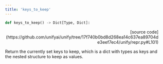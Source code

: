 ```yaml
---
title: 'keys_to_keep'
---
```


```python
def keys_to_keep() -> Dict[Type, Dict]:
```

<p align="right">[source code](https://github.com/unifyai/unify/tree/17f740b0bd8d268ea14c637ea89704de3eef7ec4/unify/repr.py#L101)</p>

Return the currently set keys to keep, which is a dict with types as keys and the
nested structure to keep as values.